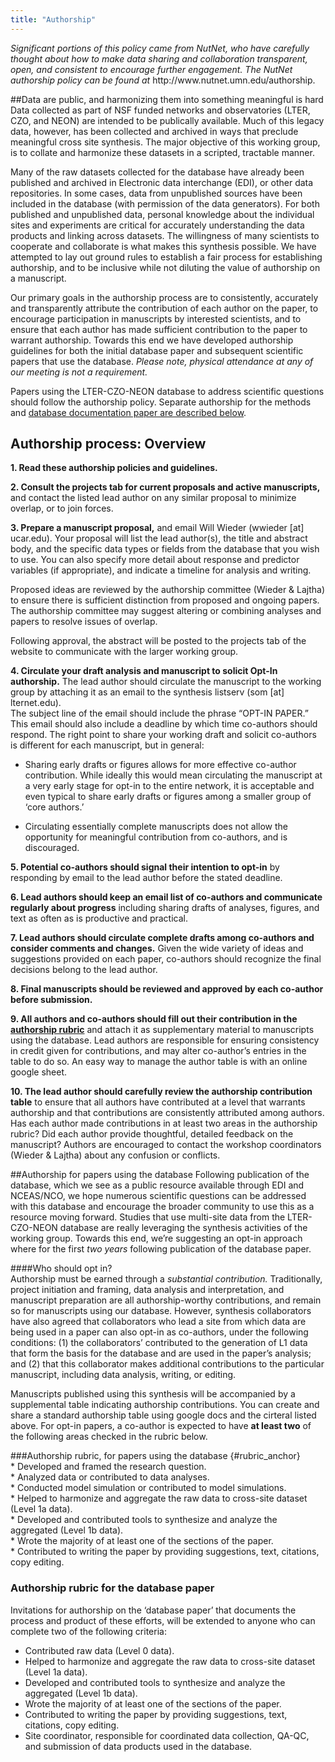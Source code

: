 ```yaml
---
title: "Authorship"
---
```


_Significant portions of this policy came from NutNet, who have carefully thought about how to make data sharing and collaboration transparent, open, and consistent to encourage further engagement.  The NutNet authorship policy can be found at_ http://www.nutnet.umn.edu/authorship.


##Data are public, and harmonizing them into something meaningful is hard
Data collected as part of NSF funded networks and observatories (LTER, CZO, and NEON) are intended to be publically available.  Much of this legacy data, however, has been collected and archived in ways that preclude meaningful cross site synthesis.  The major objective of this working group, is to collate and harmonize these datasets in a scripted, tractable manner.  

Many of the raw datasets collected for the database have already been published and archived in Electronic data interchange (EDI), or other data repositories.  In some cases, data from unpublished sources have been included in the database (with permission of the data generators). For both published and unpublished data, personal knowledge about the individual sites and experiments are critical for accurately understanding the data products and linking across datasets.  The willingness of many scientists to cooperate and collaborate is what makes this synthesis possible. We have attempted to lay out ground rules to establish a fair process for establishing authorship, and to be inclusive while not diluting the value of authorship on a manuscript. 

Our primary goals in the authorship process are to consistently, accurately and transparently attribute the contribution of each author on the paper, to encourage participation in manuscripts by interested scientists, and to ensure that each author has made sufficient contribution to the paper to warrant authorship. Towards this end we have developed authorship guidelines for both the initial database paper and subsequent scientific papers that use the database. *Please note, physical attendance at any of our meeting is not a requirement.*

Papers using the LTER-CZO-NEON database to address scientific questions should follow the authorship policy.  Separate authorship for the methods and [database documentation paper are described below](#database_anchor).

## Authorship process: Overview

**1. Read these authorship policies and guidelines.**  

**2. Consult the projects tab for current proposals and active manuscripts,** and contact the listed lead author on any similar proposal to minimize overlap, or to join forces.  

**3. Prepare a manuscript proposal,** and email Will Wieder (wwieder [at] ucar.edu). Your proposal will list the lead author(s), the title and abstract body, and the specific data types or fields from the database that you wish to use. You can also specify more detail about response and predictor variables (if appropriate), and indicate a timeline for analysis and writing.

Proposed ideas are reviewed by the authorship committee (Wieder & Lajtha) to ensure there is sufficient distinction from proposed and ongoing papers. The authorship committee may suggest altering or combining analyses and papers to resolve issues of overlap.  

Following approval, the abstract will be posted to the projects tab of the website to communicate with the larger working group.  

**4. Circulate your draft analysis and manuscript to solicit Opt-In authorship.** The lead author should circulate the manuscript to the working group by attaching it as an email to the synthesis listserv (som [at] lternet.edu).    
The subject line of the email should include the phrase “OPT-IN PAPER.” This email should also include a deadline by which time co-authors should respond. The right point to share your working draft and solicit co-authors is different for each manuscript, but in general: 

 * Sharing early drafts or figures allows for more effective co-author contribution. While ideally this would mean circulating the manuscript at a very early stage for opt-in to the entire network, it is acceptable and even typical to share early drafts or figures among a smaller group of ‘core authors.’  

 * Circulating essentially complete manuscripts does not allow the opportunity for meaningful contribution from co-authors, and is discouraged.    

**5. Potential co-authors should signal their intention to opt-in** by responding by email to the lead author before the stated deadline.    

**6. Lead authors should keep an email list of co-authors and communicate regularly about progress** including sharing drafts of analyses, figures, and text as often as is productive and practical.  

**7. Lead authors should circulate complete drafts among co-authors and consider comments and changes.** Given the wide variety of ideas and suggestions provided on each paper, co-authors should recognize the final decisions belong to the lead author.  

**8. Final manuscripts should be reviewed and approved by each co-author before submission.**  

**9. All authors and co-authors should fill out their contribution in the [authorship rubric](#rubric_anchor)** and attach it as supplementary material to manuscripts using the database. Lead authors are responsible for ensuring consistency in credit given for contributions, and may alter co-author’s entries in the table to do so. An easy way to manage the author table is with an online google sheet.  

**10. The lead author should carefully review the authorship contribution table** to ensure that all authors have contributed at a level that warrants authorship and that contributions are consistently attributed among authors. Has each author made contributions in at least two areas in the authorship rubric? Did each author provide thoughtful, detailed feedback on the manuscript? Authors are encouraged to contact the workshop coordinators (Wieder & Lajtha) about any confusion or conflicts.  

##Authorship for papers using the database
Following publication of the database, which we see as a public resource available through EDI and NCEAS/NCO, we hope numerous scientific questions can be addressed with this database and encourage the broader community to use this as a resource moving forward.  Studies that use multi-site data from the LTER-CZO-NEON database are really leveraging the synthesis activities of the working group.  Towards this end, we’re suggesting an opt-in approach where for the first _two years_ following publication of the database paper. 

####Who should opt in?  
Authorship must be earned through a _substantial contribution._ Traditionally, project initiation and framing, data analysis and interpretation, and manuscript preparation are all authorship-worthy contributions, and remain so for manuscripts using our database. However, synthesis collaborators have also agreed that collaborators who lead a site from which data are being used in a paper can also opt-in as co-authors, under the following conditions: (1) the collaborators’ contributed to the generation of L1 data that form the basis for the database and are used in the paper’s analysis; and (2) that this collaborator makes additional contributions to the particular manuscript, including data analysis, writing, or editing.    

Manuscripts published using this synthesis will be accompanied by a supplemental table indicating authorship contributions. You can create and share a standard authorship table using google docs and the cirteral listed  above. For opt-in papers, a co-author is expected to have **at least two** of the following areas checked in the rubric below.  

###Authorship rubric, for papers using the database   {#rubric_anchor}  
* Developed and framed the research question.  
* Analyzed data or contributed to data analyses.   
* Conducted model simulation or contributed to model simulations.  
* Helped to harmonize and aggregate the raw data to cross-site dataset (Level 1a data).  
* Developed and contributed tools to synthesize and analyze the aggregated (Level 1b data).  
* Wrote the majority of at least one of the sections of the paper.  
* Contributed to writing the paper by providing suggestions, text, citations, copy editing.  

### Authorship rubric for the database paper  {#database_anchor}
Invitations for authorship on the ‘database paper’ that documents the process and product of these efforts, will be extended to anyone who can complete two of the following criteria:  

* Contributed raw data (Level 0 data).   
* Helped to harmonize and aggregate the raw data to cross-site dataset (Level 1a data).  
* Developed and contributed tools to synthesize and analyze the aggregated (Level 1b data).  
* Wrote the majority of at least one of the sections of the paper.  
* Contributed to writing the paper by providing suggestions, text, citations, copy editing.  
* Site coordinator, responsible for coordinated data collection, QA-QC, and submission of data products used in the database.  
